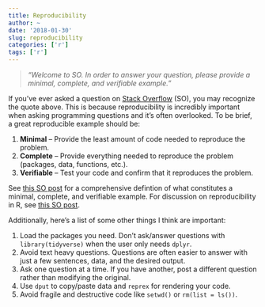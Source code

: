 ```yaml
---
title: Reproducibility
author: ~
date: '2018-01-30'
slug: reproducibility
categories: ['r']
tags: ['r']
---
```


> _"Welcome to SO. In order to answer your question, please provide a minimal, complete, and verifiable example."_

If you've ever asked a question on [Stack Overflow](https://stackoverflow.com) (SO), you may recognize the quote above. This is because reproducibility is incredibly important when asking programming questions and it's often overlooked. To be brief, a great reproducible example should be:

1. **Minimal** -- Provide the least amount of code needed to reproduce the problem.
2. **Complete** -- Provide everything needed to reproduce the problem (packages, data, functions, etc.).
3. **Verifiable** -- Test your code and confirm that it reproduces the problem.

See [this SO post](https://stackoverflow.com/help/mcve) for a comprehensive defintion of what constitutes a minimal, complete, and verifiable example. For discussion on reproducibility in R, see [this SO post](https://stackoverflow.com/questions/5963269/how-to-make-a-great-r-reproducible-example).

Additionally, here's a list of some other things I think are important:

1. Load the packages you need. Don't ask/answer questions with `library(tidyverse)` when the user only needs `dplyr`. 
2. Avoid text heavy questions. Questions are often easier to answer with just a few sentences, data, and the desired output.
3. Ask one question at a time. If you have another, post a different question rather than modifying the original.
4. Use `dput` to copy/paste data and `reprex` for rendering your code.
5. Avoid fragile and destructive code like `setwd()` or `rm(list = ls())`.